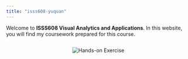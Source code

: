 ```yaml
---
title: "isss608-yuquan"
---
```


Welcome to **ISSS608 Visual Analytics and Applications**. In this website, you will find my coursework prepared for this course.


<div style="display: flex; flex-wrap: wrap; justify-content: space-evenly;">

<div class="card">
  <img src="images/hands-on.png" alt="Hands-on Exercise">
</div>



